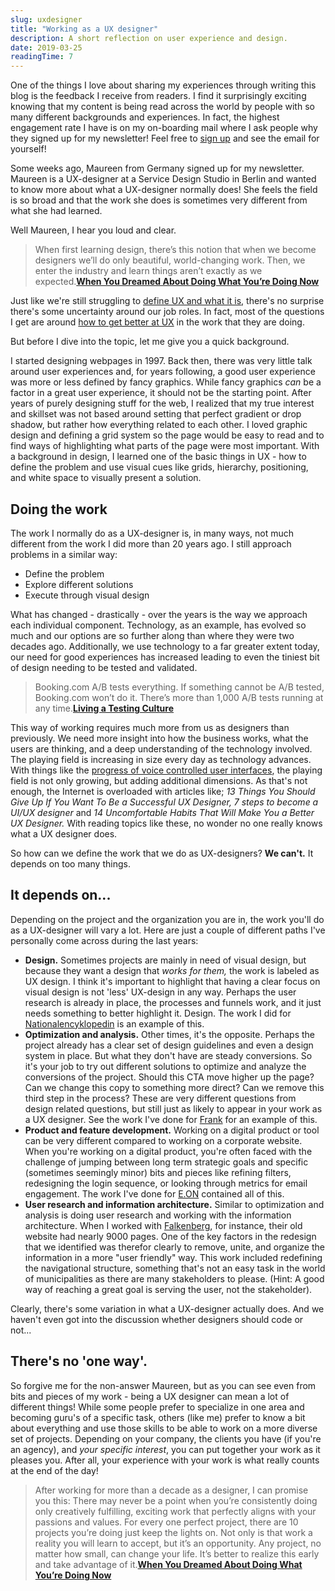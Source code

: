```yaml
---
slug: uxdesigner
title: "Working as a UX designer"
description: A short reflection on user experience and design.
date: 2019-03-25
readingTime: 7
---
```


One of the things I love about sharing my experiences through writing this blog is the feedback I receive from readers. I find it surprisingly exciting knowing that my content is being read across the world by people with so many different backgrounds and experiences. In fact, the highest engagement rate I have is on my on-boarding mail where I ask people why they signed up for my newsletter! Feel free to <a href="/newsletter">sign up</a> and see the email for yourself!

Some weeks ago, Maureen from Germany signed up for my newsletter. Maureen is a UX-designer at a Service Design Studio in Berlin and wanted to know more about what a UX-designer normally does! She feels the field is so broad and that the work she does is sometimes very different from what she had learned.  

Well Maureen, I hear you loud and clear.


>When first learning design, there’s this notion that when we become designers we’ll do only beautiful, world-changing work. Then, we enter the industry and learn things aren’t exactly as we expected.**<a href="https://www.vanschneider.com/dreamed-youre-now">When You Dreamed About Doing What You’re Doing Now</a>**

Just like we're still struggling to <a href="/whatsux/">define UX and what it is</a>, there's no surprise there's some uncertainty around our job roles. In fact, most of the questions I get are around <a href="/learn-ux/">how to get better at UX</a> in the work that they are doing.

But before I dive into the topic, let me give you a quick background.

I started designing webpages in 1997. Back then, there was very little talk around user experiences and, for years following, a good user experience was more or less defined by fancy graphics. While fancy graphics *can* be a factor in a great user experience, it should not be the starting point. After years of purely designing stuff for the web, I realized that my true interest and skillset was not based around setting that perfect gradient or drop shadow, but rather how everything related to each other. I loved graphic design and defining a grid system so the page would be easy to read and to find ways of highlighting what parts of the page were most important. With a background in design, I learned one of the basic things in UX - how to define the problem and use visual cues like grids, hierarchy, positioning, and white space to visually present a solution.

## Doing the work

The work I normally do as a UX-designer is, in many ways, not much different from the work I did more than 20 years ago. I still approach problems in a similar way:

- Define the problem
- Explore different solutions
- Execute through visual design

What has changed - drastically - over the years is the way we approach each individual component. Technology, as an example, has evolved so much and our options are so further along than where they were two decades ago. Additionally, we use technology to a far greater extent today, our need for good experiences has increased leading to even the tiniest bit of design needing to be tested and validated.

>Booking.com A/B tests everything. If something cannot be A/B tested, Booking.com won’t do it. There’s more than 1,000 A/B tests running at any time.**<a href="/abtests/">Living a Testing Culture</a>**

This way of working requires much more from us as designers than previously. We need more insight into how the business works, what the users are thinking, and a deep understanding of the technology involved. The playing field is increasing in size every day as technology advances. With things like the <a href="/future-ux-designer/">progress of voice controlled user interfaces</a>, the playing field is not only growing, but adding additional dimensions. As that's not enough, the Internet is overloaded with articles like; *13 Things You Should Give Up If You Want To Be a Successful UX Designer, 7 steps to become a UI/UX designer* and *14 Uncomfortable Habits That Will Make You a Better UX Designer.* With reading topics like these, no wonder no one really knows what a UX designer does.

So how can we define the work that we do as UX-designers? **We can't.** It depends on too many things.

## It depends on...

Depending on the project and the organization you are in, the work you'll do as a UX-designer will vary a lot. Here are just a couple of different paths I've personally come across during the last years:

- **Design.** Sometimes projects are mainly in need of visual design, but because they want a design that *works for them,* the work is labeled as UX design. I think it's important to highlight that having a clear focus on visual design is not 'less' UX-design in any way. Perhaps the user research is already in place, the processes and funnels work, and it just needs something to better highlight it. Design. The work I did for <a href="/case/ne/">Nationalencyklopedin</a> is an example of this.
- **Optimization and analysis.** Other times, it's the opposite. Perhaps the project already has a clear set of design guidelines and even a design system in place. But what they don't have are steady conversions. So it's your job to try out different solutions to optimize and analyze the conversions of the project. Should this CTA move higher up the page? Can we change this copy to something more direct? Can we remove this third step in the process? These are very different questions from design related questions, but still just as likely to appear in your work as a UX designer. See the work I've done for <a href="/case/frank/">Frank</a> for an example of this.
- **Product and feature development.** Working on a digital product or tool can be very different compared to working on a corporate website. When you're working on a digital product, you're often faced with the challenge of jumping between long term strategic goals and specific (sometimes seemingly minor) bits and pieces like refining filters, redesigning the login sequence, or looking through metrics for email engagement. The work I've done for <a href="/case/eon/">E.ON</a> contained all of this.
- **User research and information architecture.** Similar to optimization and analysis is doing user research and working with the information architecture. When I worked with <a href="/case/falkenberg-kommun/">Falkenberg</a>, for instance, their old website had nearly 9000 pages. One of the key factors in the redesign that we identified was therefor clearly to remove, unite, and organize the information in a more "user friendly" way. This work included redefining the navigational structure, something that's not an easy task in the world of municipalities as there are many stakeholders to please. (Hint: A good way of reaching a great goal is serving the user, not the stakeholder).

Clearly, there's some variation in what a UX-designer actually does. And we haven't even got into the discussion whether designers should code or not...

## There's no 'one way'.

So forgive me for the non-answer Maureen, but as you can see even from bits and pieces of my work - being a UX designer can mean a lot of different things! While some people prefer to specialize in one area and becoming guru's of a specific task, others (like me) prefer to know a bit about everything and use those skills to be able to work on a more diverse set of projects. Depending on your company, the clients you have (if you're an agency), and *your specific interest*, you can put together your work as it pleases you. After all, your experience with your work is what really counts at the end of the day!

> After working for more than a decade as a designer, I can promise you this: There may never be a point when you’re consistently doing only creatively fulfilling, exciting work that perfectly aligns with your passions and values. For every one perfect project, there are 10 projects you’re doing just keep the lights on. Not only is that work a reality you will learn to accept, but it’s an opportunity. Any project, no matter how small, can change your life. It’s better to realize this early and take advantage of it.**<a href="https://www.vanschneider.com/dreamed-youre-now">When You Dreamed About Doing What You’re Doing Now</a>**